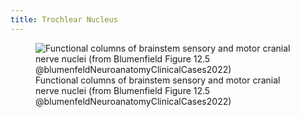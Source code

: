 ```yaml
---
title: Trochlear Nucleus
---
```


![Functional columns of brainstem sensory and motor cranial nerve nuclei (from Blumenfield Figure 12.5 @blumenfeldNeuroanatomyClinicalCases2022)](/The Archive/Neuro/Neuroanatomy/Cranial Nerves/images/fig12.5 blumenfield CN nuclei.png)
